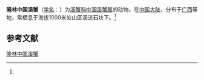 {{Speciesbox
| name = 隆林中国溪蟹
| status = 
| status_system = 
| image = 
| genus = Chinapotamon
| species = longlinense
| authority = (Dai et Naiyanetr, 1994)<ref name='id12086'>{{cite web| url =http://www.bioinfo.cn/db05/BjdwSpecies.php?action=view&id=12086| title =隆林中国溪蟹| work =《中国动物物种编目数据库》| publisher =中国科学院微生物研究所| author =中国科学院动物研究所| accessdate =2009-04-28| deadurl =yes| archiveurl =https://web.archive.org/web/20160305001412/http://www.bioinfo.cn/db05/BjdwSpecies.php?action=view&id=12086| archivedate =2016-03-05}}</ref>
}}

'''隆林中国溪蟹'''（[[学名|学名]]：{{lang|la|''Chinapotamon longlinense''}}）为[[溪蟹科|溪蟹科]][[中国溪蟹属|中国溪蟹属]]的动物。在[[中国大陆|中国大陆]]，分布于[[广西|广西]]等地，常栖息于海拔1000米处山区溪流石块下。<ref name='id12086'/>

== 参考文献 ==
{{reflist}}

{{Wikispecies|Chinapotamon longlinense}}
{{Taxonbar|from=Q13463238}}

[[Category:中国溪蟹属|隆林中国溪蟹]]


{{螃蟹小作品}}